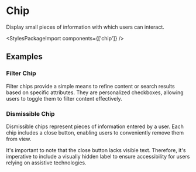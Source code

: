 
<Meta of={ChipStories} />

# Chip

<div className="lead">
  Display small pieces of information with which users can interact.
</div>

<Canvas sourceState="shown" of={ChipStories.Default} />
<div className="hide-col-default">
  <Controls of={ChipStories.Default} />
</div>

<StylesPackageImport components={['chip']} />

## Examples

### Filter Chip

Filter chips provide a simple means to refine content or search results based on specific attributes.
They are personalized checkboxes, allowing users to toggle them to filter content effectively.

<Canvas of={ChipStories.FilterChip} />

### Dismissible Chip

Dismissible chips represent pieces of information entered by a user.
Each chip includes a close button, enabling users to conveniently remove them from view.

It's important to note that the close button lacks visible text.
Therefore, it's imperative to include a visually hidden label to ensure accessibility for users relying on assistive technologies.

<Canvas of={ChipStories.Dismissible} />
